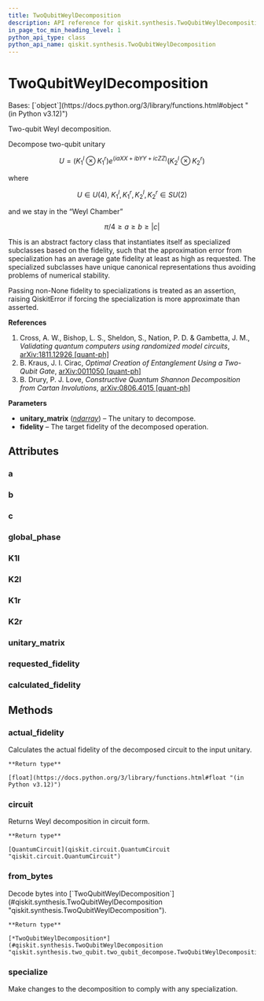 ```yaml
---
title: TwoQubitWeylDecomposition
description: API reference for qiskit.synthesis.TwoQubitWeylDecomposition
in_page_toc_min_heading_level: 1
python_api_type: class
python_api_name: qiskit.synthesis.TwoQubitWeylDecomposition
---
```


# TwoQubitWeylDecomposition

<Class id="qiskit.synthesis.TwoQubitWeylDecomposition" isDedicatedPage={true} github="https://github.com/Qiskit/qiskit/tree/stable/1.0/qiskit/synthesis/two_qubit/two_qubit_decompose.py#L99-L492" signature="qiskit.synthesis.TwoQubitWeylDecomposition(unitary_matrix, *, fidelity=0.999999999, _unpickling=False)">
  Bases: [`object`](https://docs.python.org/3/library/functions.html#object "(in Python v3.12)")

  Two-qubit Weyl decomposition.

  Decompose two-qubit unitary

$$
U = ({K_1}^l \otimes {K_1}^r) e^{(i a XX + i b YY + i c ZZ)} ({K_2}^l \otimes {K_2}^r)
$$

  where

$$
U \in U(4),~
{K_1}^l, {K_1}^r, {K_2}^l, {K_2}^r \in SU(2)
$$

  and we stay in the “Weyl Chamber”

$$
\pi /4 \geq a \geq b \geq |c|
$$

  This is an abstract factory class that instantiates itself as specialized subclasses based on the fidelity, such that the approximation error from specialization has an average gate fidelity at least as high as requested. The specialized subclasses have unique canonical representations thus avoiding problems of numerical stability.

  Passing non-None fidelity to specializations is treated as an assertion, raising QiskitError if forcing the specialization is more approximate than asserted.

  **References**

  1.  Cross, A. W., Bishop, L. S., Sheldon, S., Nation, P. D. & Gambetta, J. M., *Validating quantum computers using randomized model circuits*, [arXiv:1811.12926 \[quant-ph\]](https://arxiv.org/abs/1811.12926)
  2.  B. Kraus, J. I. Cirac, *Optimal Creation of Entanglement Using a Two-Qubit Gate*, [arXiv:0011050 \[quant-ph\]](https://arxiv.org/abs/quant-ph/0011050)
  3.  B. Drury, P. J. Love, *Constructive Quantum Shannon Decomposition from Cartan Involutions*, [arXiv:0806.4015 \[quant-ph\]](https://arxiv.org/abs/0806.4015)

  **Parameters**

  *   **unitary\_matrix** ([*ndarray*](https://numpy.org/doc/stable/reference/generated/numpy.ndarray.html#numpy.ndarray "(in NumPy v1.26)")) – The unitary to decompose.
  *   **fidelity** – The target fidelity of the decomposed operation.

  ## Attributes

  ### a

  <Attribute id="qiskit.synthesis.TwoQubitWeylDecomposition.a" name="a" attributeTypeHint="float" />

  ### b

  <Attribute id="qiskit.synthesis.TwoQubitWeylDecomposition.b" name="b" attributeTypeHint="float" />

  ### c

  <Attribute id="qiskit.synthesis.TwoQubitWeylDecomposition.c" name="c" attributeTypeHint="float" />

  ### global\_phase

  <Attribute id="qiskit.synthesis.TwoQubitWeylDecomposition.global_phase" name="global_phase" attributeTypeHint="float" />

  ### K1l

  <Attribute id="qiskit.synthesis.TwoQubitWeylDecomposition.K1l" name="K1l" attributeTypeHint="ndarray" />

  ### K2l

  <Attribute id="qiskit.synthesis.TwoQubitWeylDecomposition.K2l" name="K2l" attributeTypeHint="ndarray" />

  ### K1r

  <Attribute id="qiskit.synthesis.TwoQubitWeylDecomposition.K1r" name="K1r" attributeTypeHint="ndarray" />

  ### K2r

  <Attribute id="qiskit.synthesis.TwoQubitWeylDecomposition.K2r" name="K2r" attributeTypeHint="ndarray" />

  ### unitary\_matrix

  <Attribute id="qiskit.synthesis.TwoQubitWeylDecomposition.unitary_matrix" name="unitary_matrix" attributeTypeHint="ndarray" />

  ### requested\_fidelity

  <Attribute id="qiskit.synthesis.TwoQubitWeylDecomposition.requested_fidelity" name="requested_fidelity" attributeTypeHint="float | None" />

  ### calculated\_fidelity

  <Attribute id="qiskit.synthesis.TwoQubitWeylDecomposition.calculated_fidelity" name="calculated_fidelity" attributeTypeHint="float" />

  ## Methods

  ### actual\_fidelity

  <Function id="qiskit.synthesis.TwoQubitWeylDecomposition.actual_fidelity" name="actual_fidelity" github="https://github.com/Qiskit/qiskit/tree/stable/1.0/qiskit/synthesis/two_qubit/two_qubit_decompose.py#L445-L449" signature="actual_fidelity(**kwargs)">
    Calculates the actual fidelity of the decomposed circuit to the input unitary.

    **Return type**

    [float](https://docs.python.org/3/library/functions.html#float "(in Python v3.12)")
  </Function>

  ### circuit

  <Function id="qiskit.synthesis.TwoQubitWeylDecomposition.circuit" name="circuit" github="https://github.com/Qiskit/qiskit/tree/stable/1.0/qiskit/synthesis/two_qubit/two_qubit_decompose.py#L413-L432" signature="circuit(*, euler_basis=None, simplify=False, atol=1e-12)">
    Returns Weyl decomposition in circuit form.

    **Return type**

    [QuantumCircuit](qiskit.circuit.QuantumCircuit "qiskit.circuit.QuantumCircuit")
  </Function>

  ### from\_bytes

  <Function id="qiskit.synthesis.TwoQubitWeylDecomposition.from_bytes" name="from_bytes" github="https://github.com/Qiskit/qiskit/tree/stable/1.0/qiskit/synthesis/two_qubit/two_qubit_decompose.py#L477-L487" signature="classmethod from_bytes(bytes_in, *, requested_fidelity, **kwargs)">
    Decode bytes into [`TwoQubitWeylDecomposition`](#qiskit.synthesis.TwoQubitWeylDecomposition "qiskit.synthesis.TwoQubitWeylDecomposition").

    **Return type**

    [*TwoQubitWeylDecomposition*](#qiskit.synthesis.TwoQubitWeylDecomposition "qiskit.synthesis.two_qubit.two_qubit_decompose.TwoQubitWeylDecomposition")
  </Function>

  ### specialize

  <Function id="qiskit.synthesis.TwoQubitWeylDecomposition.specialize" name="specialize" github="https://github.com/Qiskit/qiskit/tree/stable/1.0/qiskit/synthesis/two_qubit/two_qubit_decompose.py#L405-L411" signature="specialize()">
    Make changes to the decomposition to comply with any specialization.
  </Function>
</Class>

